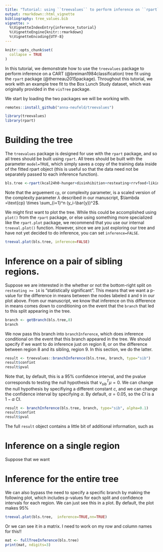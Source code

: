 ```yaml
---
title: "Tutorial: using ``treevalues`` to perform inference on ``rpart`` trees"
output: rmarkdown::html_vignette
bibliography: tree_values.bib
vignette: >
  %\VignetteIndexEntry{inference_tutorial}
  %\VignetteEngine{knitr::rmarkdown}
  %\VignetteEncoding{UTF-8}
---
```


```r
knitr::opts_chunk$set(
  collapse = TRUE
)
```

In this tutorial, we demonstrate how to use the ``treevalues`` package to perform inference on a CART (@breiman1984classification) tree fit using the ``rpart`` package (@therneau2015package). Throughout this tutorial, we work with an example tree fit to the Box Lunch Study dataset, which was originally provided in the ``visTree`` package. 

We start by loading the two packages we will be working with. 

```r
remotes::install_github("anna-neufeld/treevalues")
```

```r
library(treevalues)
library(rpart)
```

# Building the tree

The ``treevalues`` package is designed for use with the ``rpart`` package, and so all trees should be built using ``rpart``. All trees should be built with the parameter ``model=TRUE``, which simply saves a copy of the training data inside of the fitted rpart object (this is useful so that the data need not be separately passed to each inference function). 

```r
bls.tree <-rpart(kcal24h0~hunger+disinhibition+resteating+rrvfood+liking+wanting, model = TRUE, data = blsdata, cp=0.02, maxcompete=0, maxsurrogate=0)
```

Note that the arguement ``cp``, or complexity parameter, is a scaled version of the complexity parameter $\lambda$ described in our manuscript, $\lambda =\text{cp} \times \sum_{i=1}^n (y_i-\bar{y})^2$. 

We might first want to plot the tree. While this could be accomplished using ``plot()`` from the ``rpart`` package, or else using something more specialized like the ``rpart.plot`` package, we recommend that you use our internal ``treeval.plot()`` function. However, since we are just exploring our tree and have not yet decided to do inference, you can set ``inference=FALSE``.  

```r
treeval.plot(bls.tree, inference=FALSE)
```

# Inference on a pair of sibling regions. 

Suppose we are interested in the whether or not the bottom-right split on ``resteating >= 14`` is "statistically significant". This means that we want a p-value for the difference in means between the nodes labeled ``8`` and ``9`` in our plot above. From our manuscript, we know that inference on this difference in means comes down to conditioning on the event that the ``branch`` that led to this split appearing in the tree.

```r
branch <- getBranch(bls.tree,8)
branch
```

We now pass this branch into ``branchInference``, which does inference conditional on the event that this branch appeared in the tree. We should specify if we want to do inference just on region 8, or on the difference between region 8 and its sibling, region 9. In this section, we do the latter.

```r
result <- treevalues::branchInference(bls.tree, branch, type="sib")
result$confint
result$pval
```

Note that, by default, this is a 95% confidence interval, and the pvalue corresponds to testing the null hypothesis that $\nu_{sib}^T \mu = 0$. We can change the null hypothesis by specifiying a different constant $c$, and we can change the confidence interval by specifying $\alpha$. By default, $\alpha=0.05$, so the $CI$ is a $1-\alpha$ CI. 

```r
result <- branchInference(bls.tree, branch, type="sib", alpha=0.1)
result$confint
result$pval
```

The full ``result`` object contains a little bit of additional information, such as

# Inference on a single region

Suppose that we want

# Inference for the entire tree

We can also bypass the need to specify a specific branch by making the following plot, which includes p-values for each split and confidence intervals for each region. We can just see this in a plot. By default, the plot makes 95%

```r
treeval.plot(bls.tree,  inference=TRUE,nn=TRUE)
```

 
Or we can see it in a matrix. I need to work on my row and column names for this!!

```r
mat <- fullTreeInference(bls.tree)
print(mat, ndigits=3)
```


